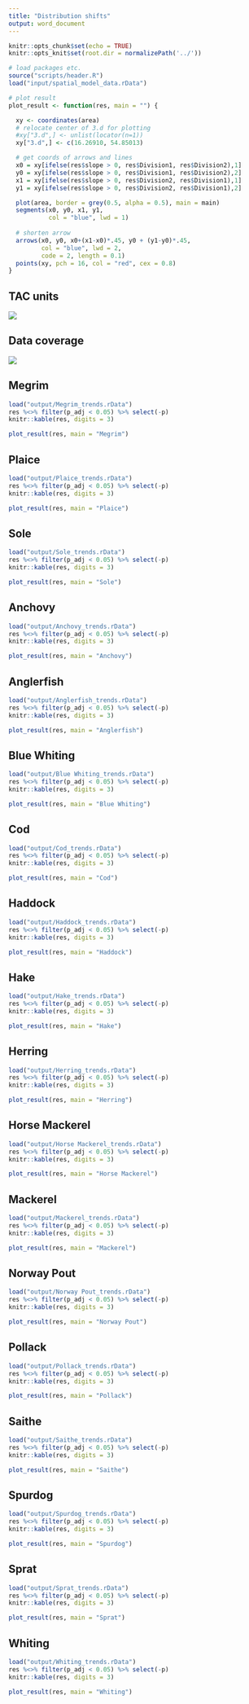 ```yaml
---
title: "Distribution shifts"
output: word_document
---
```


```r
knitr::opts_chunk$set(echo = TRUE)
knitr::opts_knit$set(root.dir = normalizePath('../'))
```


```r
# load packages etc.
source("scripts/header.R")
load("input/spatial_model_data.rData")
```

```r
# plot result
plot_result <- function(res, main = "") {

  xy <- coordinates(area)
  # relocate center of 3.d for plotting
  #xy["3.d",] <- unlist(locator(n=1))
  xy["3.d",] <- c(16.26910, 54.85013)

  # get coords of arrows and lines
  x0 = xy[ifelse(res$slope > 0, res$Division1, res$Division2),1]
  y0 = xy[ifelse(res$slope > 0, res$Division1, res$Division2),2]
  x1 = xy[ifelse(res$slope > 0, res$Division2, res$Division1),1]
  y1 = xy[ifelse(res$slope > 0, res$Division2, res$Division1),2]

  plot(area, border = grey(0.5, alpha = 0.5), main = main)
  segments(x0, y0, x1, y1,
           col = "blue", lwd = 1)
  
  # shorten arrow
  arrows(x0, y0, x0+(x1-x0)*.45, y0 + (y1-y0)*.45,
         col = "blue", lwd = 2,
         code = 2, length = 0.1)
  points(xy, pch = 16, col = "red", cex = 0.8)
}
```


## TAC units

![](../figures/TAC_units_cropped.png)

## Data coverage

![](../figures/spatial_smoother_structure.png)

## Megrim

```r
load("output/Megrim_trends.rData")
res %<>% filter(p_adj < 0.05) %>% select(-p)
knitr::kable(res, digits = 3)
```

```r
plot_result(res, main = "Megrim")
```

## Plaice

```r
load("output/Plaice_trends.rData")
res %<>% filter(p_adj < 0.05) %>% select(-p)
knitr::kable(res, digits = 3)
```

```r
plot_result(res, main = "Plaice")
```


## Sole

```r
load("output/Sole_trends.rData")
res %<>% filter(p_adj < 0.05) %>% select(-p)
knitr::kable(res, digits = 3)
```

```r
plot_result(res, main = "Sole")
```

## Anchovy

```r
load("output/Anchovy_trends.rData")
res %<>% filter(p_adj < 0.05) %>% select(-p)
knitr::kable(res, digits = 3)
```

```r
plot_result(res, main = "Anchovy")
```

## Anglerfish

```r
load("output/Anglerfish_trends.rData")
res %<>% filter(p_adj < 0.05) %>% select(-p)
knitr::kable(res, digits = 3)
```

```r
plot_result(res, main = "Anglerfish")
```

## Blue Whiting

```r
load("output/Blue Whiting_trends.rData")
res %<>% filter(p_adj < 0.05) %>% select(-p)
knitr::kable(res, digits = 3)
```

```r
plot_result(res, main = "Blue Whiting")
```

## Cod

```r
load("output/Cod_trends.rData")
res %<>% filter(p_adj < 0.05) %>% select(-p)
knitr::kable(res, digits = 3)
```

```r
plot_result(res, main = "Cod")
```

## Haddock

```r
load("output/Haddock_trends.rData")
res %<>% filter(p_adj < 0.05) %>% select(-p)
knitr::kable(res, digits = 3)
```

```r
plot_result(res, main = "Haddock")
```


## Hake

```r
load("output/Hake_trends.rData")
res %<>% filter(p_adj < 0.05) %>% select(-p)
knitr::kable(res, digits = 3)
```

```r
plot_result(res, main = "Hake")
```

## Herring

```r
load("output/Herring_trends.rData")
res %<>% filter(p_adj < 0.05) %>% select(-p)
knitr::kable(res, digits = 3)
```

```r
plot_result(res, main = "Herring")
```

## Horse Mackerel

```r
load("output/Horse Mackerel_trends.rData")
res %<>% filter(p_adj < 0.05) %>% select(-p)
knitr::kable(res, digits = 3)
```

```r
plot_result(res, main = "Horse Mackerel")
```

## Mackerel

```r
load("output/Mackerel_trends.rData")
res %<>% filter(p_adj < 0.05) %>% select(-p)
knitr::kable(res, digits = 3)
```

```r
plot_result(res, main = "Mackerel")
```

## Norway Pout

```r
load("output/Norway Pout_trends.rData")
res %<>% filter(p_adj < 0.05) %>% select(-p)
knitr::kable(res, digits = 3)
```

```r
plot_result(res, main = "Norway Pout")
```

## Pollack

```r
load("output/Pollack_trends.rData")
res %<>% filter(p_adj < 0.05) %>% select(-p)
knitr::kable(res, digits = 3)
```

```r
plot_result(res, main = "Pollack")
```

## Saithe

```r
load("output/Saithe_trends.rData")
res %<>% filter(p_adj < 0.05) %>% select(-p)
knitr::kable(res, digits = 3)
```

```r
plot_result(res, main = "Saithe")
```

## Spurdog

```r
load("output/Spurdog_trends.rData")
res %<>% filter(p_adj < 0.05) %>% select(-p)
knitr::kable(res, digits = 3)
```

```r
plot_result(res, main = "Spurdog")
```

## Sprat

```r
load("output/Sprat_trends.rData")
res %<>% filter(p_adj < 0.05) %>% select(-p)
knitr::kable(res, digits = 3)
```

```r
plot_result(res, main = "Sprat")
```

## Whiting

```r
load("output/Whiting_trends.rData")
res %<>% filter(p_adj < 0.05) %>% select(-p)
knitr::kable(res, digits = 3)
```

```r
plot_result(res, main = "Whiting")
```


